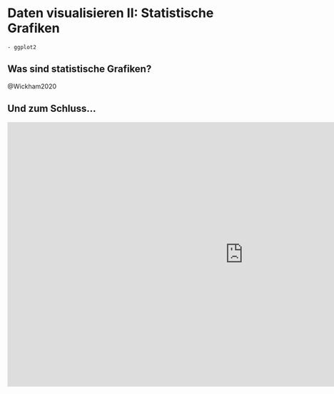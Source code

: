 # Daten visualisieren II: Statistische Grafiken {#visualisieren_2}


```block
- ggplot2
```


## Was sind statistische Grafiken?

@Wickham2020


## Und zum Schluss...

<iframe width="1056" height="594" src="https://www.youtube.com/embed/9YTNYT1maa4" frameborder="0" allow="accelerometer; autoplay; encrypted-media; gyroscope; picture-in-picture" allowfullscreen></iframe>